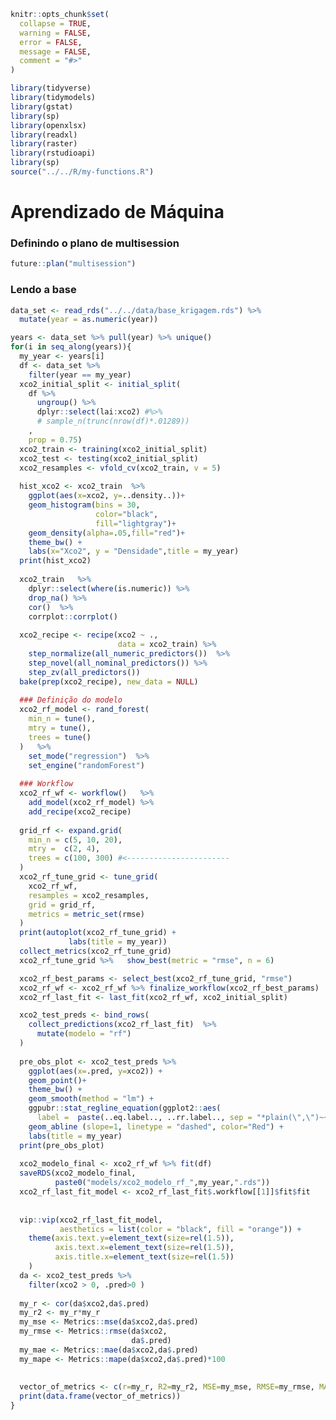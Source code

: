 

```r
knitr::opts_chunk$set(
  collapse = TRUE,
  warning = FALSE,
  error = FALSE,
  message = FALSE,
  comment = "#>"
)
```

```r
library(tidyverse)
library(tidymodels)
library(gstat)
library(sp)
library(openxlsx)
library(readxl)
library(raster)
library(rstudioapi)
library(sp)
source("../../R/my-functions.R")
```


# Aprendizado de Máquina

### Definindo o plano de multisession
```r
future::plan("multisession")
```

### Lendo a base

```r
data_set <- read_rds("../../data/base_krigagem.rds") %>% 
  mutate(year = as.numeric(year))
```





```r
years <- data_set %>% pull(year) %>% unique()
for(i in seq_along(years)){
  my_year <- years[i]
  df <- data_set %>% 
    filter(year == my_year)
  xco2_initial_split <- initial_split(
    df %>% 
      ungroup() %>% 
      dplyr::select(lai:xco2) #%>% 
      # sample_n(trunc(nrow(df)*.01289))
    , 
    prop = 0.75)
  xco2_train <- training(xco2_initial_split)
  xco2_test <- testing(xco2_initial_split)
  xco2_resamples <- vfold_cv(xco2_train, v = 5)
  
  hist_xco2 <- xco2_train  %>%
    ggplot(aes(x=xco2, y=..density..))+
    geom_histogram(bins = 30, 
                   color="black",  
                   fill="lightgray")+
    geom_density(alpha=.05,fill="red")+
    theme_bw() +
    labs(x="Xco2", y = "Densidade",title = my_year)
  print(hist_xco2)
  
  xco2_train   %>%
    dplyr::select(where(is.numeric)) %>%
    drop_na() %>%
    cor()  %>%
    corrplot::corrplot()
  
  xco2_recipe <- recipe(xco2 ~ ., 
                        data = xco2_train) %>%  
    step_normalize(all_numeric_predictors())  %>% 
    step_novel(all_nominal_predictors()) %>% 
    step_zv(all_predictors())
  bake(prep(xco2_recipe), new_data = NULL)
  
  ### Definição do modelo
  xco2_rf_model <- rand_forest(
    min_n = tune(),
    mtry = tune(),
    trees = tune()
  )   %>%  
    set_mode("regression")  %>% 
    set_engine("randomForest")
  
  ### Workflow
  xco2_rf_wf <- workflow()   %>%  
    add_model(xco2_rf_model) %>%  
    add_recipe(xco2_recipe)
  
  grid_rf <- expand.grid(
    min_n = c(5, 10, 20),
    mtry =  c(2, 4),
    trees = c(100, 300) #<-----------------------
  )
  xco2_rf_tune_grid <- tune_grid(
    xco2_rf_wf,
    resamples = xco2_resamples,
    grid = grid_rf,
    metrics = metric_set(rmse)
  )
  print(autoplot(xco2_rf_tune_grid) +
             labs(title = my_year))
  collect_metrics(xco2_rf_tune_grid)
  xco2_rf_tune_grid %>%   show_best(metric = "rmse", n = 6)

  xco2_rf_best_params <- select_best(xco2_rf_tune_grid, "rmse")
  xco2_rf_wf <- xco2_rf_wf %>% finalize_workflow(xco2_rf_best_params)
  xco2_rf_last_fit <- last_fit(xco2_rf_wf, xco2_initial_split)

  xco2_test_preds <- bind_rows(
    collect_predictions(xco2_rf_last_fit)  %>%   
      mutate(modelo = "rf")
  )
  
  pre_obs_plot <- xco2_test_preds %>% 
    ggplot(aes(x=.pred, y=xco2)) +
    geom_point()+
    theme_bw() +
    geom_smooth(method = "lm") +
    ggpubr::stat_regline_equation(ggplot2::aes(
      label =  paste(..eq.label.., ..rr.label.., sep = "*plain(\",\")~~"))) +
    geom_abline (slope=1, linetype = "dashed", color="Red") +
    labs(title = my_year)
  print(pre_obs_plot)
  
  xco2_modelo_final <- xco2_rf_wf %>% fit(df)
  saveRDS(xco2_modelo_final,
          paste0("models/xco2_modelo_rf_",my_year,".rds"))
  xco2_rf_last_fit_model <- xco2_rf_last_fit$.workflow[[1]]$fit$fit
  
  
  vip::vip(xco2_rf_last_fit_model,
           aesthetics = list(color = "black", fill = "orange")) +
    theme(axis.text.y=element_text(size=rel(1.5)),
          axis.text.x=element_text(size=rel(1.5)),
          axis.title.x=element_text(size=rel(1.5))
    )
  da <- xco2_test_preds %>% 
    filter(xco2 > 0, .pred>0 )
  
  my_r <- cor(da$xco2,da$.pred)
  my_r2 <- my_r*my_r
  my_mse <- Metrics::mse(da$xco2,da$.pred)
  my_rmse <- Metrics::rmse(da$xco2,
                           da$.pred)
  my_mae <- Metrics::mae(da$xco2,da$.pred)
  my_mape <- Metrics::mape(da$xco2,da$.pred)*100
  
  
  vector_of_metrics <- c(r=my_r, R2=my_r2, MSE=my_mse, RMSE=my_rmse, MAE=my_mae, MAPE=my_mape)
  print(data.frame(vector_of_metrics))
}
```
